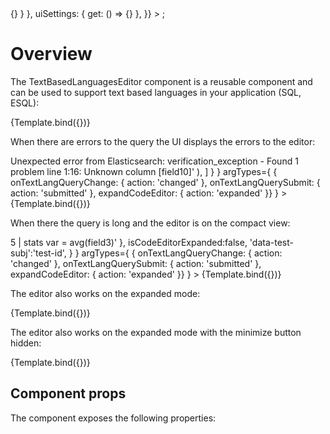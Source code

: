 

<I18nProvider> 
    <KibanaContextProvider
        services={{
          settings: { client: { get: () => {} } },
          uiSettings: { get: () => {} },
        }}
    >
        <TextBasedLanguagesEditor {...args} />
    </KibanaContextProvider>
</I18nProvider>;

<Meta 
    title="Text based languages editor"
    component={TextBasedLanguagesEditor}
/>


# Overview

The TextBasedLanguagesEditor component is a reusable component and can be used to support text based languages in your application (SQL, ESQL):

<Canvas>
    <Story 
        name='compact mode'
        args={
            {
                query: { esql: 'from dataview | keep field1, field2' },
                isCodeEditorExpanded:false,
                'data-test-subj':'test-id'
            }
        }
        argTypes={
            { onTextLangQueryChange: { action: 'changed' }, onTextLangQuerySubmit:  { action: 'submitted' }, expandCodeEditor:  { action: 'expanded' }}
        }
        >
    {Template.bind({})}
    </Story>
</Canvas>

When there are errors to the query the UI displays the errors to the editor:

<Canvas>
    <Story 
        name='with errors'
        args={
            {
                query: { esql: 'from dataview | keep field1, field2' },
                isCodeEditorExpanded:false,
                'data-test-subj':'test-id',
                errors: [
        new Error(
          '[essql] > Unexpected error from Elasticsearch: verification_exception - Found 1 problem line 1:16: Unknown column [field10]'
        ),
      ]
            }
        }
        argTypes={
            { onTextLangQueryChange: { action: 'changed' }, onTextLangQuerySubmit:  { action: 'submitted' }, expandCodeEditor:  { action: 'expanded' }}
        }
        >
    {Template.bind({})}
    </Story>
</Canvas>

When there the query is long and the editor is on the compact view:

<Canvas>
    <Story 
        name='with long query'
        args={
            {
                query: { esql: 'from dataview | keep field1, field2, field 3, field 4, field 5 | where field5 > 5 | stats var = avg(field3)' },
                isCodeEditorExpanded:false,
                'data-test-subj':'test-id',
            }
        }
        argTypes={
            { onTextLangQueryChange: { action: 'changed' }, onTextLangQuerySubmit:  { action: 'submitted' }, expandCodeEditor:  { action: 'expanded' }}
        }
        >
    {Template.bind({})}
    </Story>
</Canvas>


The editor also works on the expanded mode:

<Canvas>
    <Story 
        name='on expanded mode'
        args={
            {
                query: { esql: 'from dataview | keep field1, field2' },
                isCodeEditorExpanded:true,
                'data-test-subj':'test-id',
            }
        }
        argTypes={
            { onTextLangQueryChange: { action: 'changed' }, onTextLangQuerySubmit:  { action: 'submitted' }, expandCodeEditor:  { action: 'expanded' }}
        }
        >
    {Template.bind({})}
    </Story>
</Canvas>

The editor also works on the expanded mode with the minimize button hidden:

<Canvas>
    <Story 
        name='on expanded mode with hidden the minimize button'
        args={
            {
                query: { sql: 'SELECT field1, field2 FROM DATAVIEW' },
                isCodeEditorExpanded:true,
                hideMinimizeButton: true,
                'data-test-subj':'test-id',
            }
        }
        argTypes={
            { onTextLangQueryChange: { action: 'changed' }, onTextLangQuerySubmit:  { action: 'submitted' }, expandCodeEditor:  { action: 'expanded' }}
        }
        >
    {Template.bind({})}
    </Story>
</Canvas>

## Component props

The component exposes the following properties:

<ArgsTable story="compact mode"/>